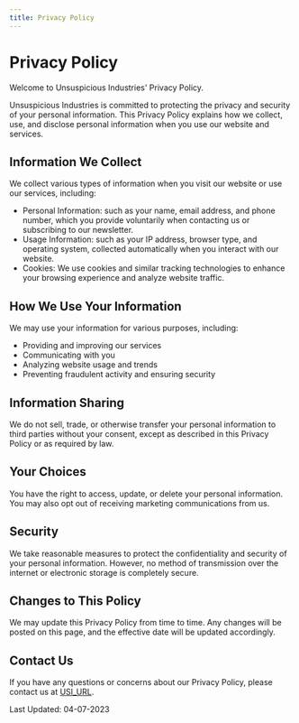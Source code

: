 ```yaml
---
title: Privacy Policy
---
```



# Privacy Policy

Welcome to Unsuspicious Industries' Privacy Policy.

Unsuspicious Industries is committed to protecting the privacy and security of your personal information. This Privacy Policy explains how we collect, use, and disclose personal information when you use our website and services.

## Information We Collect

We collect various types of information when you visit our website or use our services, including:

- Personal Information: such as your name, email address, and phone number, which you provide voluntarily when contacting us or subscribing to our newsletter.
- Usage Information: such as your IP address, browser type, and operating system, collected automatically when you interact with our website.
- Cookies: We use cookies and similar tracking technologies to enhance your browsing experience and analyze website traffic.

## How We Use Your Information

We may use your information for various purposes, including:

- Providing and improving our services
- Communicating with you
- Analyzing website usage and trends
- Preventing fraudulent activity and ensuring security

## Information Sharing

We do not sell, trade, or otherwise transfer your personal information to third parties without your consent, except as described in this Privacy Policy or as required by law.

## Your Choices

You have the right to access, update, or delete your personal information. You may also opt out of receiving marketing communications from us.

## Security

We take reasonable measures to protect the confidentiality and security of your personal information. However, no method of transmission over the internet or electronic storage is completely secure.

## Changes to This Policy

We may update this Privacy Policy from time to time. Any changes will be posted on this page, and the effective date will be updated accordingly.

## Contact Us

If you have any questions or concerns about our Privacy Policy, please contact us at [USI_URL](mailto:contact@USI_URL).

Last Updated: 04-07-2023
